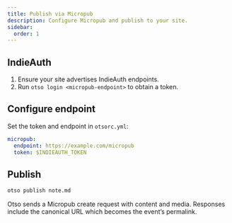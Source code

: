 ```yaml
---
title: Publish via Micropub
description: Configure Micropub and publish to your site.
sidebar:
  order: 1
---
```


## IndieAuth

1. Ensure your site advertises IndieAuth endpoints.
2. Run `otso login <micropub-endpoint>` to obtain a token.

## Configure endpoint

Set the token and endpoint in `otsorc.yml`:

```yaml
micropub:
  endpoint: https://example.com/micropub
  token: $INDIEAUTH_TOKEN
```

## Publish

```bash
otso publish note.md
```

Otso sends a Micropub create request with content and media. Responses include the canonical URL which becomes the event’s permalink.
